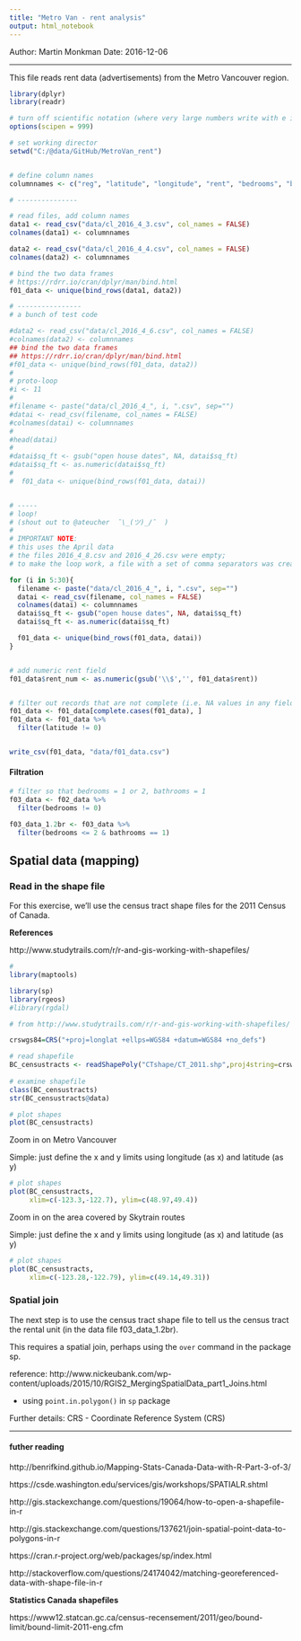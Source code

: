 ```yaml
---
title: "Metro Van - rent analysis"
output: html_notebook
---
```


Author: Martin Monkman
Date: 2016-12-06

---

This file reads rent data (advertisements) from the Metro Vancouver region.




```r

library(dplyr)
library(readr)

# turn off scientific notation (where very large numbers write with e instead) in R
options(scipen = 999)

# set working director
setwd("C:/@data/GitHub/MetroVan_rent")


# define column names
columnnames <- c("reg", "latitude", "longitude", "rent", "bedrooms", "bathrooms", "sq_ft")

# ---------------

# read files, add column names
data1 <- read_csv("data/cl_2016_4_3.csv", col_names = FALSE)
colnames(data1) <- columnnames

data2 <- read_csv("data/cl_2016_4_4.csv", col_names = FALSE)
colnames(data2) <- columnnames

# bind the two data frames
# https://rdrr.io/cran/dplyr/man/bind.html
f01_data <- unique(bind_rows(data1, data2))

# ----------------
# a bunch of test code

#data2 <- read_csv("data/cl_2016_4_6.csv", col_names = FALSE)
#colnames(data2) <- columnnames
## bind the two data frames
## https://rdrr.io/cran/dplyr/man/bind.html
#f01_data <- unique(bind_rows(f01_data, data2))
#
# proto-loop
#i <- 11
#
#filename <- paste("data/cl_2016_4_", i, ".csv", sep="")
#datai <- read_csv(filename, col_names = FALSE)
#colnames(datai) <- columnnames
#
#head(datai)
#  
#datai$sq_ft <- gsub("open house dates", NA, datai$sq_ft)
#datai$sq_ft <- as.numeric(datai$sq_ft)
#
#  f01_data <- unique(bind_rows(f01_data, datai))


# ----- 
# loop! 
# (shout out to @ateucher  ¯\_(ツ)_/¯  )
# 
# IMPORTANT NOTE:
# this uses the April data
# the files 2016_4_8.csv and 2016_4_26.csv were empty;
# to make the loop work, a file with a set of comma separators was created

for (i in 5:30){
  filename <- paste("data/cl_2016_4_", i, ".csv", sep="")
  datai <- read_csv(filename, col_names = FALSE)
  colnames(datai) <- columnnames
  datai$sq_ft <- gsub("open house dates", NA, datai$sq_ft)
  datai$sq_ft <- as.numeric(datai$sq_ft)

  f01_data <- unique(bind_rows(f01_data, datai))
}


# add numeric rent field
f01_data$rent_num <- as.numeric(gsub('\\$','', f01_data$rent))


# filter out records that are not complete (i.e. NA values in any field, no geo-reference)
f01_data <- f01_data[complete.cases(f01_data), ]
f01_data <- f01_data %>%
  filter(latitude != 0)


write_csv(f01_data, "data/f01_data.csv")


```




#### Filtration

```r


# filter so that bedrooms = 1 or 2, bathrooms = 1
f03_data <- f02_data %>%
  filter(bedrooms != 0)

f03_data_1.2br <- f03_data %>%
  filter(bedrooms <= 2 & bathrooms == 1)


```

## Spatial data (mapping)


### Read in the shape file

For this exercise, we'll use the census tract shape files for the 2011 Census of Canada.


**References**

http://www.studytrails.com/r/r-and-gis-working-with-shapefiles/



```r
#
library(maptools)

library(sp)
library(rgeos)
#library(rgdal)

# from http://www.studytrails.com/r/r-and-gis-working-with-shapefiles/

crswgs84=CRS("+proj=longlat +ellps=WGS84 +datum=WGS84 +no_defs")

# read shapefile
BC_censustracts <- readShapePoly("CTshape/CT_2011.shp",proj4string=crswgs84,verbose=TRUE) 
 
# examine shapefile
class(BC_censustracts)
str(BC_censustracts@data)

# plot shapes
plot(BC_censustracts)


```


Zoom in on Metro Vancouver

Simple: just define the x and y limits using longitude (as x) and latitude (as y)

```r

# plot shapes
plot(BC_censustracts, 
     xlim=c(-123.3,-122.7), ylim=c(48.97,49.4))

```


Zoom in on the area covered by Skytrain routes

Simple: just define the x and y limits using longitude (as x) and latitude (as y)

```r

# plot shapes
plot(BC_censustracts, 
     xlim=c(-123.28,-122.79), ylim=c(49.14,49.31))

```

### Spatial join

The next step is to use the census tract shape file to tell us the census tract the rental unit (in the data file f03_data_1.2br).

This requires a spatial join, perhaps using the `over` command in the package sp.

reference: http://www.nickeubank.com/wp-content/uploads/2015/10/RGIS2_MergingSpatialData_part1_Joins.html

- using `point.in.polygon()` in `sp` package


Further details:
CRS - Coordinate Reference System (CRS)


---

#### futher reading

http://benrifkind.github.io/Mapping-Stats-Canada-Data-with-R-Part-3-of-3/


https://csde.washington.edu/services/gis/workshops/SPATIALR.shtml 

http://gis.stackexchange.com/questions/19064/how-to-open-a-shapefile-in-r


http://gis.stackexchange.com/questions/137621/join-spatial-point-data-to-polygons-in-r

https://cran.r-project.org/web/packages/sp/index.html 

http://stackoverflow.com/questions/24174042/matching-georeferenced-data-with-shape-file-in-r


**Statistics Canada shapefiles**

https://www12.statcan.gc.ca/census-recensement/2011/geo/bound-limit/bound-limit-2011-eng.cfm


